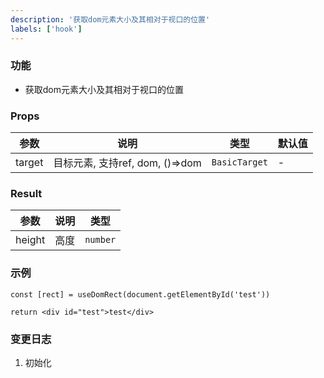 ```yaml
---
description: '获取dom元素大小及其相对于视口的位置'
labels: ['hook']
---
```


### 功能

- 获取dom元素大小及其相对于视口的位置

### Props

| 参数 | 说明 | 类型 | 默认值 |
| --- | --- | --- | --- |
| target | 目标元素, 支持ref, dom, ()=>dom | `BasicTarget` | - |

### Result

| 参数 | 说明 | 类型 |
| --- | --- | --- |
| height | 高度 | `number` |


### 示例

```tsx
const [rect] = useDomRect(document.getElementById('test'))

return <div id="test">test</div>
```

### 变更日志

1. 初始化
